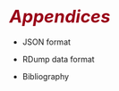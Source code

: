 # <i style='font-size: 110%; color:#990017;'>Appendices</i> {-}

- JSON format

- RDump data format

- Bibliography


